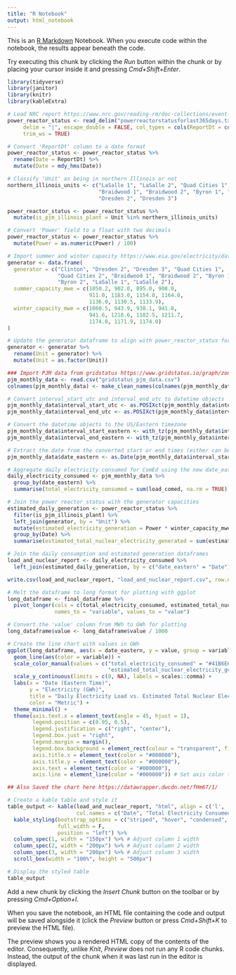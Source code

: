```yaml
---
title: "R Notebook"
output: html_notebook
---
```


This is an [R Markdown](http://rmarkdown.rstudio.com) Notebook. When you execute code within the notebook, the results appear beneath the code. 

Try executing this chunk by clicking the *Run* button within the chunk or by placing your cursor inside it and pressing *Cmd+Shift+Enter*. 

```r
library(tidyverse)
library(janitor)
library(knitr)
library(kableExtra)

# Load NRC report https://www.nrc.gov/reading-rm/doc-collections/event-status/reactor-status/powerreactorstatusforlast365days.txt
power_reactor_status <- read_delim("powerreactorstatusforlast365days.txt", 
     delim = "|", escape_double = FALSE, col_types = cols(ReportDt = col_character()), 
     trim_ws = TRUE)

# Convert 'ReportDt' column to a date format
power_reactor_status <- power_reactor_status %>%
  rename(Date = ReportDt) %>%
  mutate(Date = mdy_hms(Date))

# Classify 'Unit' as being in northern Illinois or not
northern_illinois_units <- c("LaSalle 1", "LaSalle 2", "Quad Cities 1", "Quad Cities 2", 
                             "Braidwood 1", "Braidwood 2", "Byron 1", "Byron 2", 
                             "Dresden 2", "Dresden 3")

power_reactor_status <- power_reactor_status %>%
  mutate(is_pjm_illinois_plant = Unit %in% northern_illinois_units)

# Convert 'Power' field to a float with two decimals
power_reactor_status <- power_reactor_status %>%
  mutate(Power = as.numeric(Power) / 100)

# Import summer and winter capacity https://www.eia.gov/electricity/data/eia860/
generator <- data.frame(
  generator = c("Clinton", "Dresden 2", "Dresden 3", "Quad Cities 1", 
                "Quad Cities 2", "Braidwood 1", "Braidwood 2", "Byron 1", 
                "Byron 2", "LaSalle 1", "LaSalle 2"),
  summer_capacity_mwe = c(1050.2, 902.0, 895.0, 908.0, 
                          911.0, 1183.0, 1154.0, 1164.0, 
                          1136.0, 1130.5, 1133.9),
  winter_capacity_mwe = c(1060.5, 943.9, 938.1, 941.8, 
                          941.6, 1218.6, 1182.5, 1211.7, 
                          1174.0, 1171.9, 1174.0)
)

# Update the generator dataframe to align with power_reactor_status for joining
generator <- generator %>%
  rename(Unit = generator) %>%
  mutate(Unit = as.factor(Unit))

### Import PJM data from gridstatus https://www.gridstatus.io/graph/zonal-load?iso=pjm&date=2024-02-01to2024-03-01
pjm_monthly_data <- read.csv("gridstatus_pjm_data.csv")
colnames(pjm_monthly_data) <- make_clean_names(colnames(pjm_monthly_data))

# Convert interval_start_utc and interval_end_utc to datetime objects
pjm_monthly_data$interval_start_utc <- as.POSIXct(pjm_monthly_data$interval_start_utc, tz = "UTC")
pjm_monthly_data$interval_end_utc <- as.POSIXct(pjm_monthly_data$interval_end_utc, tz = "UTC")

# Convert the datetime objects to the US/Eastern timezone
pjm_monthly_data$interval_start_eastern <- with_tz(pjm_monthly_data$interval_start_utc, "US/Eastern")
pjm_monthly_data$interval_end_eastern <- with_tz(pjm_monthly_data$interval_end_utc, "US/Eastern")

# Extract the date from the converted start or end times (either can be used for daily aggregation)
pjm_monthly_data$date_eastern <- as.Date(pjm_monthly_data$interval_start_eastern, tz = "US/Eastern")

# Aggregate daily electricity consumed for ComEd using the new date_eastern column for grouping
daily_electricity_consumed <- pjm_monthly_data %>%
  group_by(date_eastern) %>%
  summarise(total_electricity_consumed = sum(load_comed, na.rm = TRUE))

# Join the power reactor status with the generator capacities
estimated_daily_generation <- power_reactor_status %>%
  filter(is_pjm_illinois_plant) %>%
  left_join(generator, by = "Unit") %>%
  mutate(estimated_electricity_generation = Power * winter_capacity_mwe * 24) %>%
  group_by(Date) %>%
  summarise(estimated_total_nuclear_electricity_generated = sum(estimated_electricity_generation, na.rm = TRUE))

# Join the daily consumption and estimated generation dataframes
load_and_nuclear_report <- daily_electricity_consumed %>%
  left_join(estimated_daily_generation, by = c("date_eastern" = "Date"))

write.csv(load_and_nuclear_report, "load_and_nuclear_report.csv", row.names = FALSE)

# Melt the dataframe to long format for plotting with ggplot
long_dataframe <- final_dataframe %>%
  pivot_longer(cols = c(total_electricity_consumed, estimated_total_nuclear_electricity_generated),
               names_to = "variable", values_to = "value")

# Convert the 'value' column from MWh to GWh for plotting
long_dataframe$value <- long_dataframe$value / 1000

# Create the line chart with values in GWh
ggplot(long_dataframe, aes(x = date_eastern, y = value, group = variable)) +
  geom_line(aes(color = variable)) +
  scale_color_manual(values = c("total_electricity_consumed" = "#41B6E6", 
                                "estimated_total_nuclear_electricity_generated" = "#E4002B")) +
  scale_y_continuous(limits = c(0, NA), labels = scales::comma) +
  labs(x = "Date (Eastern Time)", 
       y = "Electricity (GWh)",
       title = "Daily Electricity Load vs. Estimated Total Nuclear Electricity Generated",
       color = "Metric") +
  theme_minimal() +
  theme(axis.text.x = element_text(angle = 45, hjust = 1),
        legend.position = c(0.95, 0.5),
        legend.justification = c("right", "center"),
        legend.box.just = "right",
        legend.margin = margin(),
        legend.box.background = element_rect(colour = "transparent", fill = "transparent"),
        axis.title.x = element_text(color = "#000000"),
        axis.title.y = element_text(color = "#000000"),
        axis.text = element_text(color = "#000000"),
        axis.line = element_line(color = "#000000")) # Set axis color to black

## Also Saved the chart here https://datawrapper.dwcdn.net/fHm67/1/

```
```r
# Create a kable table and style it
table_output <- kable(load_and_nuclear_report, "html", align = c('l', 'c', 'c'),
                      col.names = c("Date", "Total Electricity Consumed (MWh)", "Estimated Total Nuclear Electricity Generated (MWh)")) %>%
  kable_styling(bootstrap_options = c("striped", "hover", "condensed", "responsive"),
                full_width = F, 
                position = "left") %>%
  column_spec(1, width = "150px") %>% # Adjust column 1 width
  column_spec(2, width = "200px") %>% # Adjust column 2 width
  column_spec(3, width = "200px") %>% # Adjust column 3 width
  scroll_box(width = "100%", height = "500px")

# Display the styled table
table_output
```

Add a new chunk by clicking the *Insert Chunk* button on the toolbar or by pressing *Cmd+Option+I*.

When you save the notebook, an HTML file containing the code and output will be saved alongside it (click the *Preview* button or press *Cmd+Shift+K* to preview the HTML file). 

The preview shows you a rendered HTML copy of the contents of the editor. Consequently, unlike *Knit*, *Preview* does not run any R code chunks. Instead, the output of the chunk when it was last run in the editor is displayed.


